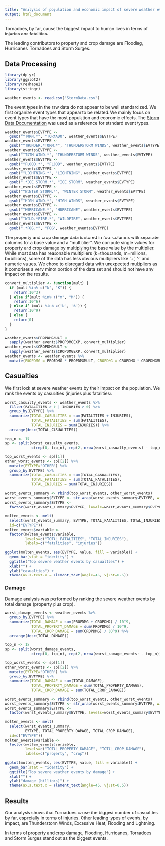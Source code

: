 ```yaml
---
title: "Analysis of population and economic impact of severe weather events in the United States."
output: html_document
---
```


Tornadoes, by far, cause the biggest impact to human lives in terms of injuries
and fatalities. 

The leading contributors to property and crop damage are Flooding, Hurricanes, 
Tornadoes and Storm Surges.

## Data Processing ##

```r
library(dplyr)
library(ggplot2)
library(reshape2)
library(stringr)
```

```r
weather_events <- read.csv("StormData.csv")
```

The event types in the raw data do not appear to be well standardized. We first
organize event types that appear to be related. We mainly focus on event types
that have the most population and economic effects. The 
[Storm Data Documentation](https://d396qusza40orc.cloudfront.net/repdata%2Fpeer2_doc%2Fpd01016005curr.pdf)
was used as a reference for standard event types.

```r
weather_events$EVTYPE <- 
  gsub("^TORN.*", "TORNADO", weather_events$EVTYPE)
weather_events$EVTYPE <- 
  gsub("^THUNDER.*TORM.*", "THUNDERSTORM WINDS", weather_events$EVTYPE)
weather_events$EVTYPE <- 
  gsub("^TSTM WIND.*", "THUNDERSTORM WINDS", weather_events$EVTYPE)
weather_events$EVTYPE <- 
  gsub("^FLOOD.*", "FLOOD", weather_events$EVTYPE)
weather_events$EVTYPE <- 
  gsub("^LIGHTNING.*", "LIGHTNING", weather_events$EVTYPE)
weather_events$EVTYPE <- 
  gsub(".*ICE STORM.*", "ICE STORM", weather_events$EVTYPE)
weather_events$EVTYPE <- 
  gsub("^WINTER STORM.*", "WINTER STORM", weather_events$EVTYPE)
weather_events$EVTYPE <- 
  gsub("^HIGH WIND.*", "HIGH WINDS", weather_events$EVTYPE)
weather_events$EVTYPE <- 
  gsub("^HURRICANE.*", "HURRICANE", weather_events$EVTYPE)
weather_events$EVTYPE <- 
  gsub("^WILD.*FIRE.*", "WILDFIRE", weather_events$EVTYPE)
weather_events$EVTYPE <- 
  gsub(".*FOG.*", "FOG", weather_events$EVTYPE)
```

The property and crop damage data is stored in four columns with separate 
columns for a base value and a "multiplier". We compute single values for 
property and crop damage by multiplying the base value by the multiplier.
While most data has reasonable multipliers (k=thousands, m=millions, b=billions),
some of the data has less obvious multipliers like '+', '-' and numeric values.
We chose to disregard data with unexpected multipliers as it comprises a very
minor portion of the data set and should not have any impact on the results.

```r
convert_multiplier <- function(mult) {
  if (mult %in% c("k", "K")) {
    return(10^3)
  } else if(mult %in% c("m", "M")) {
    return(10^6)
  } else if (mult %in% c("b", "B")) {
    return(10^9)
  } else {
    return(0)
  }
}

weather_events$PROPDMGMULT <- 
  sapply(weather_events$PROPDMGEXP, convert_multiplier)
weather_events$CROPDMGMULT <- 
  sapply(weather_events$CROPDMGEXP, convert_multiplier)
weather_events <- weather_events %>% 
  mutate(PROPDMG = PROPDMG * PROPDMGMULT, CROPDMG = CROPDMG * CROPDMGMULT)
```

## Casualties ##

We first look at severe weather events by their impact on the population. We
rank the events by casualties (injuries plus fatalities).

```r
worst_casualty_events <- weather_events %>%
  filter(FATALITIES > 0 | INJURIES > 0) %>%
  group_by(EVTYPE) %>%
  summarize(TOTAL_CASUALTIES = sum(FATALITIES + INJURIES), 
            TOTAL_FATALITIES = sum(FATALITIES),
            TOTAL_INJURIES = sum(INJURIES)) %>%
  arrange(desc(TOTAL_CASUALTIES))

top_n <- 15
sp <- split(worst_casualty_events, 
            c(rep(0, top_n), rep(2, nrow(worst_casualty_events) - top_n)))

top_worst_events <- sp[[1]]
other_worst_events <- sp[[2]] %>%
  mutate(EVTYPE="OTHER") %>%
  group_by(EVTYPE) %>%
  summarize(TOTAL_CASUALTIES = sum(TOTAL_CASUALTIES), 
            TOTAL_FATALITIES = sum(TOTAL_FATALITIES),
            TOTAL_INJURIES = sum(TOTAL_INJURIES))
  
worst_events_summary <- rbind(top_worst_events, other_worst_events)
worst_events_summary$EVTYPE <- str_wrap(worst_events_summary$EVTYPE, width=10)
worst_events_summary$EVTYPE <- 
  factor(worst_events_summary$EVTYPE, levels=worst_events_summary$EVTYPE)

molten_events <- melt(
  select(worst_events_summary, EVTYPE, TOTAL_FATALITIES, TOTAL_INJURIES), 
  id=c("EVTYPE"))
molten_events$variable <- 
  factor(molten_events$variable, 
         levels=c("TOTAL_FATALITIES", "TOTAL_INJURIES"), 
         labels=c("fatalities", "injuries"))

ggplot(molten_events, aes(EVTYPE, value, fill = variable)) +
  geom_bar(stat = "identity") +
  ggtitle("Top severe weather events by casualties") +
  xlab("") + 
  ylab("casualties") +
  theme(axis.text.x = element_text(angle=45, vjust=0.5)) 
```

### Damage ###

Damage analysis was performed by ranking the severe weather events by total 
damage (property plus crop).

```r
worst_damage_events <- weather_events %>%
  group_by(EVTYPE) %>%
  summarize(TOTAL_DAMAGE = sum(PROPDMG + CROPDMG) / 10^9, 
            TOTAL_PROPERTY_DAMAGE = sum(PROPDMG) / 10^9,
            TOTAL_CROP_DAMAGE = sum(CROPDMG) / 10^9) %>%
  arrange(desc(TOTAL_DAMAGE))

top_n <- 15
sp <- split(worst_damage_events, 
            c(rep(0, top_n), rep(2, nrow(worst_damage_events) - top_n)))

top_worst_events <- sp[[1]]
other_worst_events <- sp[[2]] %>%
  mutate(EVTYPE="OTHER") %>%
  group_by(EVTYPE) %>%
  summarize(TOTAL_DAMAGE = sum(TOTAL_DAMAGE), 
            TOTAL_PROPERTY_DAMAGE = sum(TOTAL_PROPERTY_DAMAGE),
            TOTAL_CROP_DAMAGE = sum(TOTAL_CROP_DAMAGE))

worst_events_summary <- rbind(top_worst_events, other_worst_events)
worst_events_summary$EVTYPE <- str_wrap(worst_events_summary$EVTYPE, width=10)
worst_events_summary$EVTYPE <- 
  factor(worst_events_summary$EVTYPE, levels=worst_events_summary$EVTYPE)

molten_events <- melt(
  select(worst_events_summary, 
         EVTYPE, TOTAL_PROPERTY_DAMAGE, TOTAL_CROP_DAMAGE), 
  id=c("EVTYPE"))
molten_events$variable <- 
  factor(molten_events$variable, 
         levels=c("TOTAL_PROPERTY_DAMAGE", "TOTAL_CROP_DAMAGE"), 
         labels=c("property", "crop"))

ggplot(molten_events, aes(EVTYPE, value, fill = variable)) +
  geom_bar(stat = "identity") +
  ggtitle("Top severe weather events by damage") +
  xlab("") + 
  ylab("damage (billions)") +
  theme(axis.text.x = element_text(angle=45, vjust=0.5)) 
```

## Results ##

Our analysis shows that Tornadoes cause the biggest number of casualties by far,
especially in terms of injuries. Other leading types of events, by impact, are 
Thunderstorm Winds, Excessive Heat, Flooding and Lightning. 

In terms of property and crop damage, Flooding, Hurricanes, Tornadoes and Storm 
Surges stand out as the biggest events.